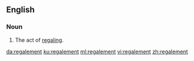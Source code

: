 ==English==

===Noun===
{{en-noun}}

# The act of [[regale|regaling]].

[[da:regalement]]
[[ku:regalement]]
[[ml:regalement]]
[[vi:regalement]]
[[zh:regalement]]
